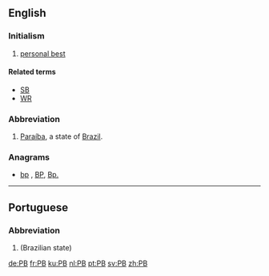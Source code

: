 {{also|Pb|pb}}
==English==

===Initialism===
{{rfc-header|Initialism}}
{{head|en|initialism}}

# {{context|sports|lang=en}} [[personal best]]

====Related terms====
* [[SB]]
* [[WR]]

===Abbreviation===
{{rfc-header|Abbreviation}}
{{head|en|abbreviation}}

# [[Paraíba]], a state of [[Brazil]].

===Anagrams===
* [[bp#English|bp]] , [[BP#English|BP]], [[Bp.#English|Bp.]]

----

==Portuguese==

===Abbreviation===
{{rfc-header|Abbreviation}}
{{head|pt|abbreviation}}

# {{abbreviation of|Paraíba|lang=pt}} (Brazilian state)

[[de:PB]]
[[fr:PB]]
[[ku:PB]]
[[nl:PB]]
[[pt:PB]]
[[sv:PB]]
[[zh:PB]]